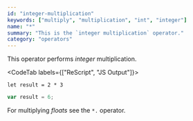 ```yaml
---
id: "integer-multiplication"
keywords: ["multiply", "multiplication", "int", "integer"]
name: "*"
summary: "This is the `integer multiplication` operator."
category: "operators"
---
```


This operator performs *integer* multiplication.

<CodeTab labels={["ReScript", "JS Output"]}>

```res
let result = 2 * 3
```

```js
var result = 6;
```

</CodeTab>

For multiplying *floats* see the `*.` operator.
